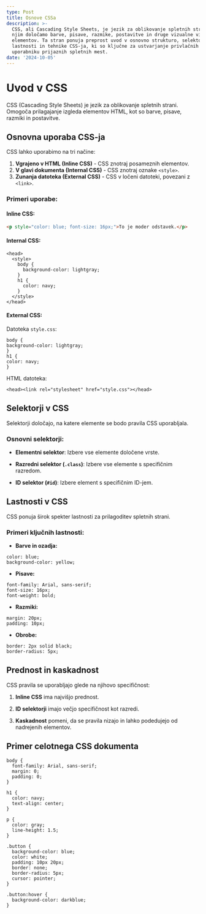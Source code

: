 ```yaml
---
type: Post
title: Osnove CSSa
description: >-
  CSS, ali Cascading Style Sheets, je jezik za oblikovanje spletnih strani. Z
  njim določamo barve, pisave, razmike, postavitve in druge vizualne vidike HTML
  elementov. Ta stran ponuja preprost uvod v osnovno strukturo, selektorje,
  lastnosti in tehnike CSS-ja, ki so ključne za ustvarjanje privlačnih in
  uporabniku prijaznih spletnih mest.
date: '2024-10-05'
---
```

# Uvod v CSS

CSS (Cascading Style Sheets) je jezik za oblikovanje spletnih strani. Omogoča prilagajanje izgleda elementov HTML, kot so barve, pisave, razmiki in postavitve.

## Osnovna uporaba CSS-ja

CSS lahko uporabimo na tri načine:

1.  **Vgrajeno v HTML (Inline CSS)** - CSS znotraj posameznih elementov.
2.  **V glavi dokumenta (Internal CSS)** - CSS znotraj oznake `<style>`.
3.  **Zunanja datoteka (External CSS)** - CSS v ločeni datoteki, povezani z `<link>`.

### Primeri uporabe:

#### Inline CSS:

```html
<p style="color: blue; font-size: 16px;">To je moder odstavek.</p>
```

#### Internal CSS:

```
<head>
  <style>
    body {
      background-color: lightgray;
    }
    h1 {
      color: navy;
    }
  </style>
</head>
```

#### External CSS:

Datoteka `style.css`:

```
body {
background-color: lightgray;
}
h1 {
color: navy;
}
```

HTML datoteka:

```
<head><link rel="stylesheet" href="style.css"></head>
```

## Selektorji v CSS

Selektorji določajo, na katere elemente se bodo pravila CSS uporabljala.

### Osnovni selektorji:

*   **Elementni selektor**: Izbere vse elemente določene vrste.

*   **Razredni selektor (`.class`)**: Izbere vse elemente s specifičnim razredom.

*   **ID selektor (`#id`)**: Izbere element s specifičnim ID-jem.

## Lastnosti v CSS

CSS ponuja širok spekter lastnosti za prilagoditev spletnih strani.

### Primeri ključnih lastnosti:

*   **Barve in ozadja:**

```
color: blue;
background-color: yellow;
```

*   **Pisave:**

```
font-family: Arial, sans-serif;
font-size: 16px;
font-weight: bold;
```

*   **Razmiki:**

```
margin: 20px;
padding: 10px;
```

*   **Obrobe:**

```
border: 2px solid black;
border-radius: 5px;
```

## Prednost in kaskadnost

CSS pravila se uporabljajo glede na njihovo specifičnost:

1.  **Inline CSS** ima najvišjo prednost.

2.  **ID selektorji** imajo večjo specifičnost kot razredi.

3.  **Kaskadnost** pomeni, da se pravila nizajo in lahko podedujejo od nadrejenih elementov.

## Primer celotnega CSS dokumenta

```
body {
  font-family: Arial, sans-serif;
  margin: 0;
  padding: 0;
}

h1 {
  color: navy;
  text-align: center;
}

p {
  color: gray;
  line-height: 1.5;
}

.button {
  background-color: blue;
  color: white;
  padding: 10px 20px;
  border: none;
  border-radius: 5px;
  cursor: pointer;
}

.button:hover {
  background-color: darkblue;
}
```

